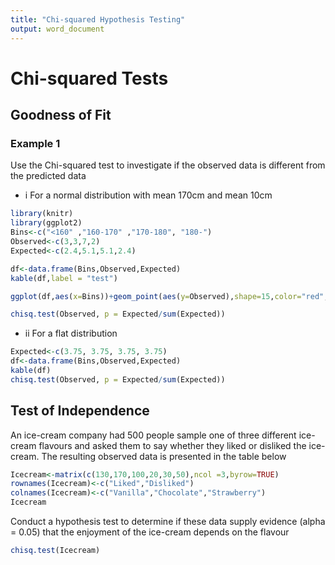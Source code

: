```yaml
---
title: "Chi-squared Hypothesis Testing"
output: word_document
---
```

# Chi-squared Tests
## Goodness of Fit

### Example 1 
Use the Chi-squared test to investigate if the observed data is different from the predicted data

+ i For a normal distribution with mean 170cm and mean 10cm

```r
library(knitr)
library(ggplot2)
Bins<-c("<160" ,"160-170" ,"170-180", "180-")
Observed<-c(3,3,7,2)
Expected<-c(2.4,5.1,5.1,2.4)

df<-data.frame(Bins,Observed,Expected)
kable(df,label = "test")

ggplot(df,aes(x=Bins))+geom_point(aes(y=Observed),shape=15,color="red",size=3)+geom_point(aes(y=Expected),shape=16,size=3,fill="blue")+geom_line(aes(x=Bins,y=Expected),color="blue")

chisq.test(Observed, p = Expected/sum(Expected))

```

+ ii For a flat distribution

```r
Expected<-c(3.75, 3.75, 3.75, 3.75)
df<-data.frame(Bins,Observed,Expected)
kable(df)
chisq.test(Observed, p = Expected/sum(Expected))

```
## Test of Independence 
An ice-cream company had 500 people sample one of three different ice-cream 
flavours and asked them to say whether they liked or disliked the ice-cream. The resulting observed data is presented in the table below



```r

Icecream<-matrix(c(130,170,100,20,30,50),ncol =3,byrow=TRUE)
rownames(Icecream)<-c("Liked","Disliked")
colnames(Icecream)<-c("Vanilla","Chocolate","Strawberry")
Icecream
```
Conduct a hypothesis test to determine if these data supply evidence (alpha = 0.05) that the enjoyment of the ice-cream depends on the flavour

```r

chisq.test(Icecream)

```